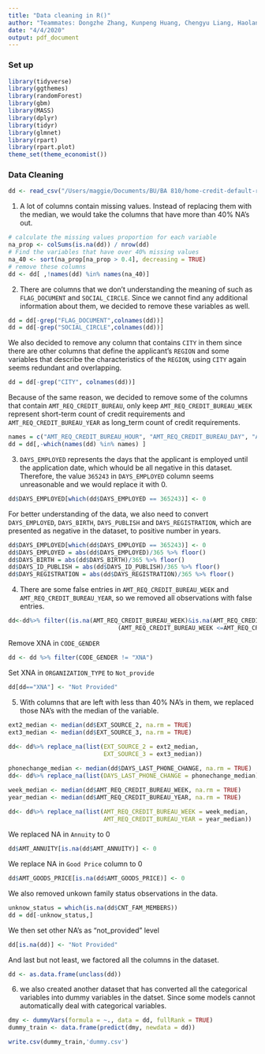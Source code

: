 ```yaml
---
title: "Data cleaning in R()"
author: "Teammates: Dongzhe Zhang, Kunpeng Huang, Chengyu Liang, Haolan Ma, Yihan Jiang, Meiling Zhang"
date: "4/4/2020"
output: pdf_document
---
```


### Set up
```r
library(tidyverse)
library(ggthemes) 
library(randomForest) 
library(gbm)
library(MASS)
library(dplyr)
library(tidyr)
library(glmnet)
library(rpart) 
library(rpart.plot)
theme_set(theme_economist())
```

### Data Cleaning
```r
dd <- read_csv("/Users/maggie/Documents/BU/BA 810/home-credit-default-risk/application_train.csv")
```

1. A lot of columns contain missing values. 
Instead of replacing them with the median, we would take the columns that have more than 40% NA's out.
```r
# calculate the missing values proportion for each variable
na_prop <- colSums(is.na(dd)) / nrow(dd)
# Find the variables that have over 40% missing values
na_40 <- sort(na_prop[na_prop > 0.4], decreasing = TRUE)
# remove these columns
dd <- dd[ ,!names(dd) %in% names(na_40)]
```

2. There are columns that we don't understanding the meaning of such as `FLAG_DOCUMENT` and `SOCIAL_CIRCLE`. Since we cannot find any additional information about them, we decided to remove these variables as well.
```r
dd = dd[-grep("FLAG_DOCUMENT",colnames(dd))]
dd = dd[-grep("SOCIAL_CIRCLE",colnames(dd))]
```

We also decided to remove any column that contains `CITY` in them since there are other columns that define the applicant's `REGION` and some variables that describe the characteristics of the `REGION`, using `CITY` again seems redundant and overlapping.
```r
dd = dd[-grep("CITY", colnames(dd))]
```

Because of the same reason, we decided to remove some of the columns that contain `AMT_REQ_CREDIT_BUREAU`, only keep `AMT_REQ_CREDIT_BUREAU_WEEK` represent short-term count of credit requirements and `AMT_REQ_CREDIT_BUREAU_YEAR` as long_term count of credit requirements.

```r
names = c("AMT_REQ_CREDIT_BUREAU_HOUR", "AMT_REQ_CREDIT_BUREAU_DAY", "AMT_REQ_CREDIT_BUREAU_MON", "AMT_REQ_CREDIT_BUREAU_QRT")
dd = dd[,-which(names(dd) %in% names) ]
```


3. `DAYS_EMPLOYED` represents the days that the applicant is employed until the application date, which whould be all negative in this dataset. Therefore, the value `365243` in `DAYS_EMPLOYED` column seems unreasonable and we would replace it with 0.
```r
dd$DAYS_EMPLOYED[which(dd$DAYS_EMPLOYED == 365243)] <- 0
```

For better understanding of the data, we also need to convert `DAYS_EMPLOYED`, `DAYS_BIRTH`, `DAYS_PUBLISH` and `DAYS_REGISTRATION`, which are presented as negative in the dataset, to positive number in years.
```r
dd$DAYS_EMPLOYED[which(dd$DAYS_EMPLOYED == 365243)] <- 0
dd$DAYS_EMPLOYED = abs(dd$DAYS_EMPLOYED)/365 %>% floor()
dd$DAYS_BIRTH = abs(dd$DAYS_BIRTH)/365 %>% floor()
dd$DAYS_ID_PUBLISH = abs(dd$DAYS_ID_PUBLISH)/365 %>% floor()
dd$DAYS_REGISTRATION = abs(dd$DAYS_REGISTRATION)/365 %>% floor()
```

4. There are some false entries in `AMT_REQ_CREDIT_BUREAU_WEEK` and `AMT_REQ_CREDIT_BUREAU_YEAR`, so we removed all observations with false entries.
```r
dd<-dd%>% filter((is.na(AMT_REQ_CREDIT_BUREAU_WEEK)&is.na(AMT_REQ_CREDIT_BUREAU_YEAR))|
                               (AMT_REQ_CREDIT_BUREAU_WEEK <=AMT_REQ_CREDIT_BUREAU_YEAR))
```

Remove XNA in `CODE_GENDER`
```r
dd <- dd %>% filter(CODE_GENDER != "XNA")
```

Set XNA in `ORGANIZATION_TYPE` to `Not_provide`
```r
dd[dd=="XNA"] <- "Not Provided"
```

5. With columns that are left with less than 40% NA's in them, we replaced those NA's with the median of the variable.
```r
ext2_median <- median(dd$EXT_SOURCE_2, na.rm = TRUE)
ext3_median <- median(dd$EXT_SOURCE_3, na.rm = TRUE)
 
dd<- dd%>% replace_na(list(EXT_SOURCE_2 = ext2_median, 
                           EXT_SOURCE_3 = ext3_median))

phonechange_median <- median(dd$DAYS_LAST_PHONE_CHANGE, na.rm = TRUE)
dd<- dd%>% replace_na(list(DAYS_LAST_PHONE_CHANGE = phonechange_median))

week_median <- median(dd$AMT_REQ_CREDIT_BUREAU_WEEK, na.rm = TRUE)
year_median <- median(dd$AMT_REQ_CREDIT_BUREAU_YEAR, na.rm = TRUE)
 
dd<- dd%>% replace_na(list(AMT_REQ_CREDIT_BUREAU_WEEK = week_median, 
                           AMT_REQ_CREDIT_BUREAU_YEAR = year_median))
```

We replaced NA in `Annuity` to 0
```r
dd$AMT_ANNUITY[is.na(dd$AMT_ANNUITY)] <- 0
```

We replace NA in `Good Price` column to 0
```r
dd$AMT_GOODS_PRICE[is.na(dd$AMT_GOODS_PRICE)] <- 0
```

We also removed unkown family status observations in the data.
```r
unknow_status = which(is.na(dd$CNT_FAM_MEMBERS))
dd = dd[-unknow_status,]
```

We then set other NA's as "not_provided" level
```r
dd[is.na(dd)] <- "Not Provided"
```


And last but not least, we factored all the columns in the dataset.
```r
dd <- as.data.frame(unclass(dd))
```

6. we also created another dataset that has converted all the categorical variables into dummy variables in the datset. Since some models cannot automatically deal with categorical variables. 
```r
dmy <- dummyVars(formula = ~., data = dd, fullRank = TRUE)
dummy_train <- data.frame(predict(dmy, newdata = dd))

write.csv(dummy_train,'dummy.csv')
```



